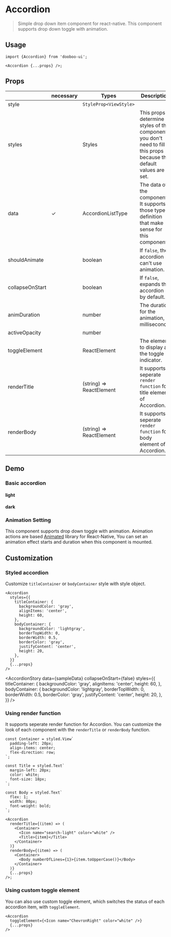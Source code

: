 
<Meta title="Components/Accordion" />

# Accordion

> Simple drop down item component for react-native. This component supports drop down toggle with animation.<br/>

## Usage

```tsx
import {Accordion} from 'dooboo-ui';

<Accordion {...props} />;
```

## Props

|                 | necessary | Types                    | Description                                                                                                         | Default               |
| --------------- | --------- | -------------------------| ------------------------------------------------------------------------------------------------------------------- | --------------------- |
| style           |           | `StyleProp<ViewStyle>`   |                                                                                                                     | `undefined`           |
| styles          |           | Styles                   | This props determine styles of the component. you don't need to fill this props because the default values are set. | `undefined`           |
| data            | ✓         | AccordionListType        | The data of the component. It supports those type definition that make sense for this component.                    |                       |
| shouldAnimate   |           | boolean                  | If `false`, the accordion can't use animation.                                                                      | `true`                |
| collapseOnStart |           | boolean                  | If `false`, expands the accordion by default.                                                                       | `true `               |
| animDuration    |           | number                   | The duration for the animation, in milliseconds.                                                                    | `200`                 |
| activeOpacity   |           | number                   |                                                                                                                     | `1`                   |
| toggleElement   |           | ReactElement             | The element to display as the toggle indicator.                                                                     | `default arrow image` |
| renderTitle     |           | (string) => ReactElement | It supports seperate `render function` for title element of Accordion.                                              | `default wrapper`     |
| renderBody      |           | (string) => ReactElement | It supports seperate `render function` for body element of Accordion.                                               | `default wrapper`     |

## Demo

### Basic accordion

#### light

<AccordionStory theme="light" data={sampleData} />

#### dark

<AccordionStory theme="dark" data={sampleData} />

### Animation Setting

This component supports drop down toggle with animation. Animation actions are based [Animated](https://reactnative.dev/docs/animated) library for React-Native, You can set an animation effect starts and duration when this component is mounted.

<ExAnimation data={sampleData} />

## Customization

### Styled accordion

Customize `titleContainer` or `bodyContainer` style with style object.

```tsx
<Accordion
  styles={{
    titleContainer: {
      backgroundColor: 'gray',
      alignItems: 'center',
      height: 60,
    },
    bodyContainer: {
      backgroundColor: 'lightgray',
      borderTopWidth: 0,
      borderWidth: 0.5,
      borderColor: 'gray',
      justifyContent: 'center',
      height: 20,
    },
  }}
  {...props}
/>
```

<AccordionStory
  data={sampleData}
  collapseOnStart={false}
  styles={{
    titleContainer: {
      backgroundColor: 'gray',
      alignItems: 'center',
      height: 60,
    },
    bodyContainer: {
      backgroundColor: 'lightgray',
      borderTopWidth: 0,
      borderWidth: 0.5,
      borderColor: 'gray',
      justifyContent: 'center',
      height: 20,
    },
  }}
/>

### Using render function

It supports seperate render function for Accordion. You can customize the look of each component with the `renderTitle` or `renderBody` function.

```tsx
const Container = styled.View`
  padding-left: 20px;
  align-items: center;
  flex-direction: row;
`;

const Title = styled.Text`
  margin-left: 20px;
  color: white;
  font-size: 18px;
`;

const Body = styled.Text`
  flex: 1;
  width: 80px;
  font-weight: bold;
`;

<Accordion
  renderTitle={(item) => (
    <Container>
      <Icon name="search-light" color="white" />
      <Title>{item}</Title>
    </Container>
  )}
  renderBody={(item) => (
    <Container>
      <Body numberOfLines={1}>{item.toUpperCase()}</Body>
    </Container>
  )}
  {...props}
/>;
```

<ExRenderFunction data={sampleData} />

### Using custom toggle element

You can also use custom toggle element, which switches the status of each accordion item, with `toggleElement`.

```tsx
<Accordion
  toggleElement={<Icon name="ChevronRight" color="white" />}
  {...props}
/>
```

<ExToggleElement data={sampleData} />
